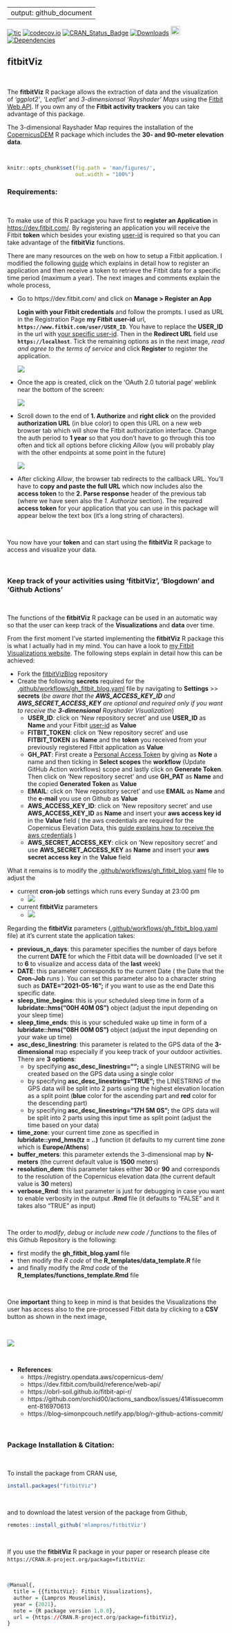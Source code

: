 
---
output: github_document
---

[![tic](https://github.com/mlampros/fitbitViz/workflows/tic/badge.svg?branch=master)](https://github.com/mlampros/fitbitViz/actions)
[![codecov.io](https://codecov.io/github/mlampros/fitbitViz/coverage.svg?branch=master)](https://codecov.io/github/mlampros/fitbitViz?branch=master)
[![CRAN_Status_Badge](http://www.r-pkg.org/badges/version/fitbitViz)](http://cran.r-project.org/package=fitbitViz)
[![Downloads](http://cranlogs.r-pkg.org/badges/grand-total/fitbitViz?color=blue)](http://www.r-pkg.org/pkg/fitbitViz)
<a href="https://www.buymeacoffee.com/VY0x8snyh" target="_blank"><img src="https://www.buymeacoffee.com/assets/img/custom_images/orange_img.png" alt="Buy Me A Coffee" height="21px" ></a>
[![Dependencies](https://tinyverse.netlify.com/badge/fitbitViz)](https://cran.r-project.org/package=fitbitViz)


## fitbitViz

<br>

The **fitbitViz** R package allows the extraction of data and the visualization of *‘ggplot2’*, *‘Leaflet’* and *3-dimensionsal ‘Rayshader’ Maps* using the [Fitbit Web API](https://dev.fitbit.com/build/reference/web-api/). If you own any of
the **Fitbit activity trackers** you can take advantage of this package.

The 3-dimensional Rayshader Map requires the installation of the [CopernicusDEM](https://github.com/mlampros/CopernicusDEM) R package which includes the **30- and 90-meter elevation data**.

<br>


```r

knitr::opts_chunk$set(fig.path = 'man/figures/',
                      out.width = "100%")

```


### Requirements:

<br>

To make use of this R package you have first to **register an Application** in <https://dev.fitbit.com/>. By registering an application you will receive the Fitbit **token** which besides your existing [user-id](https://community.fitbit.com/t5/Web-API-Development/Where-do-I-find-my-User-ID/m-p/1138667/highlight/true#M4375) is required so that you can take advantage of the **fitbitViz** functions.

There are many resources on the web on how to setup a Fitbit application. I modified the following [guide](https://obrl-soil.github.io/fitbit-api-r/) which explains in detail how to register an application and then receive a token to retrieve the Fitbit data for a specific time period (maximum a year). The next images and comments explain the whole process,


* Go to https://dev.fitbit.com/ and click on **Manage > Register an App**

  **Login with your Fitbit credentials** and follow the prompts. I used as URL in the Registration Page **my Fitbit user-id** url, **`https://www.fitbit.com/user/USER_ID`**. You have to replace the **USER_ID** in the url with [your specific user-id](https://community.fitbit.com/t5/Web-API-Development/Where-do-I-find-my-User-ID/m-p/1138667/highlight/true#M4375). Then in the **Redirect URL** field use **`https://localhost`**. Tick the remaining options as in the next image, *read and agree to the terms of service* and click **Register** to register the application.


  ![](./man/figures/register_application.png)

* Once the app is created, click on the 'OAuth 2.0 tutorial page' weblink near the bottom of the screen:

  ![](./man/figures/application_registered.png)

* Scroll down to the end of **1. Authorize** and **right click** on the provided **authorization URL** (in blue color) to open this URL on a new web browser tab which will show the Fitbit authorization interface. Change the auth period to **1 year** so that you don't have to go through this too often and tick all options before clicking *Allow* (you will probably play with the other endpoints at some point in the future)

  ![](./man/figures/one_year_long.png)

* After clicking *Allow*, the browser tab redirects to the callback URL. You'll have to **copy and paste the full URL** which now includes also the **access token** to the **2. Parse response** header of the previous tab (where we have seen also the *1. Authorize* section). The required **access token** for your application that you can use in this package will appear below the text box (it's a long string of characters).

<br>

You now have your **token** and can start using the **fitbitViz** R package to access and visualize your data.

<br>

### Keep track of your activities using 'fitbitViz', 'Blogdown' and 'Github Actions'

<br>

The functions of the **fitbitViz** R package can be used in an automatic way so that the user can keep track of the **Visualizations** and **data** over time. 

From the first moment I've started implementing the **fitbitViz** R package this is what I actually had in my mind. You can have a look to [my Fitbit Visualizations website](https://mlampros.github.io/fitbitVizBlog/). The following steps explain in detail how this can be achieved:

* Fork the [fitbitVizBlog](https://github.com/mlampros/fitbitVizBlog) repository
* Create the following **secrets** required for the [.github/workflows/gh_fitbit_blog.yaml](https://github.com/mlampros/fitbitVizBlog/blob/master/.github/workflows/gh_fitbit_blog.yaml) file by navigating to **Settings** >> **secrets** (*be aware that the **AWS_ACCESS_KEY_ID** and **AWS_SECRET_ACCESS_KEY** are optional and required only if you want to receive the **3-dimensional** Rayshader Visualization*)
    * **USER_ID**: click on 'New repository secret' and use **USER_ID** as **Name** and your Fitbit [user-id](https://community.fitbit.com/t5/Web-API-Development/Where-do-I-find-my-User-ID/m-p/1138667/highlight/true#M4375) as **Value**
    * **FITBIT_TOKEN**: click on 'New repository secret' and use **FITBIT_TOKEN** as **Name** and the **token** you received from your previously registered Fitbit application as **Value**
    * **GH_PAT**: First create a [Personal Access Token](https://github.com/settings/tokens) by giving as **Note** a name and then ticking in **Select scopes** the **workflow** (Update GitHub Action workflows) scope and lastly click on **Generate Token**. Then click on 'New repository secret' and use **GH_PAT** as **Name** and the copied **Generated Token** as **Value**
    * **EMAIL**: click on 'New repository secret' and use **EMAIL** as **Name** and the **e-mail** you use on Github as **Value**
    * **AWS_ACCESS_KEY_ID**: click on 'New repository secret' and use **AWS_ACCESS_KEY_ID** as **Name** and insert your **aws access key id** in the **Value** field ( the aws credentials are required for the Copernicus Elevation Data, this [guide explains how to receive the aws credentials](https://supsystic.com/documentation/id-secret-access-key-amazon-s3/) )
    * **AWS_SECRET_ACCESS_KEY**: click on 'New repository secret' and use **AWS_SECRET_ACCESS_KEY** as **Name** and insert your **aws secret access key** in the **Value** field
    
What it remains is to modify the [.github/workflows/gh_fitbit_blog.yaml](https://github.com/mlampros/fitbitVizBlog/blob/master/.github/workflows/gh_fitbit_blog.yaml) file to adjust the

* current **cron-job** settings which runs every Sunday at 23:00 pm
  * ![](./man/figures/cron_job_setup.png)
* current **fitbitViz** parameters 
  * ![](./man/figures/fitbit_parameters.png)

Regarding the **fitbitViz** parameters ([.github/workflows/gh_fitbit_blog.yaml](https://github.com/mlampros/fitbitVizBlog/blob/master/.github/workflows/gh_fitbit_blog.yaml) file) at it's current state the application takes:

* **previous_n_days**: this parameter specifies the number of days before the current **DATE** for which the Fitbit data will be downloaded (I've set it to **6** to visualize and access data of the **last** week)
* **DATE**: this parameter corresponds to the current Date ( the Date that the **Cron-Job** runs ). You can set this parameter also to a character string such as **DATE="2021-05-16";** if you want to use as the end Date this specific date.
* **sleep_time_begins**: this is your scheduled sleep time in form of a **lubridate::hms("00H 40M 0S")** object (adjust the input depending on your sleep time)
* **sleep_time_ends**: this is your scheduled wake up time in form of a **lubridate::hms("08H 00M 0S")** object (adjust the input depending on your wake up time)
* **asc_desc_linestring**: this parameter is related to the GPS data of the **3-dimensional** map especially if you keep track of your outdoor activities. There are **3 options**:
    * by specifying **asc_desc_linestring="";** a single LINESTRING will be created based on the GPS data using a single color
    * by specifying **asc_desc_linestring="TRUE";** the LINESTRING of the GPS data will be split into 2 parts using the highest elevation location as a split point (**blue** color for the ascending part and **red** color for the descending part)
    * by specifying **asc_desc_linestring="17H 5M 0S";** the GPS data will be split into 2 parts using this input time as split point (adjust the time based on your data)
* **time_zone**: your current time zone as specified in **lubridate::ymd_hms(tz = ..)** function (it defaults to my current time zone which is **Europe/Athens**)
* **buffer_meters**: this parameter extends the 3-dimensional map by **N-meters** (the current default value is **1500** meters)
* **resolution_dem**: this parameter takes either **30** or **90** and corresponds to the resolution of the Copernicus elevation data (the current default value is **30** meters)
* **verbose_Rmd**: this last parameter is just for debugging in case you want to enable verbosity in the output **.Rmd** file (it defaults to "FALSE" and it takes also "TRUE" as input)

<br>

The order to *modify*, *debug* or *include new code / functions* to the files of this Github Repository is the following:

* first modify the **gh_fitbit_blog.yaml** file
* then modify the *R code* of the **R_templates/data_template.R** file
* and finally modify the *Rmd code* of the **R_templates/functions_template.Rmd** file

<br>

 One **important** thing to keep in mind is that besides the Visualizations the user has access also to the pre-processed Fitbit data by clicking to a **CSV** button as shown in the next image,
 
 <br>
 
 ![](./man/figures/csv_button.png)

<br>

* **References**:
    * https://registry.opendata.aws/copernicus-dem/
    * https://dev.fitbit.com/build/reference/web-api/
    * https://obrl-soil.github.io/fitbit-api-r/
    * https://github.com/orchid00/actions_sandbox/issues/41#issuecomment-816970613
    * https://blog--simonpcouch.netlify.app/blog/r-github-actions-commit/

<br>


### Package Installation & Citation:

<br>

To install the package from CRAN use, 

```R
install.packages("fitbitViz")

```
<br>

and to download the latest version of the package from Github,

```r
remotes::install_github('mlampros/fitbitViz')

```

<br>

If you use the **fitbitViz** R package in your paper or research please cite `https://CRAN.R-project.org/package=fitbitViz`:

<br>

```R
@Manual{,
  title = {{fitbitViz}: Fitbit Visualizations},
  author = {Lampros Mouselimis},
  year = {2021},
  note = {R package version 1.0.0},
  url = {https://CRAN.R-project.org/package=fitbitViz},
}
```

<br>
